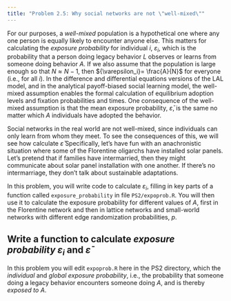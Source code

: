 ```yaml
---
title: "Problem 2.5: Why social networks are not \"well-mixed\""
---
```


\newcommand\exprobi{{\varepsilon_i}}
\newcommand\exprob{{\bar\varepsilon}}

For our purposes, a _well-mixed_ population is a hypothetical 
one where any one person is equally
likely to encounter anyone else. This matters for calculating the _exposure
probability_ for individual $i$, $\exprobi$, which is the probability that
a person doing legacy behavior $L$ observes or learns from someone doing
behavior $A$. If we also assume that the population is large
enough so that $N \approx N - 1$, then $\exprobi = \frac{A}{N}$ for everyone
(i.e., for all $i$). 
In the difference and differential equations versions of the LAL model, and
in the analytical payoff-biased social learning model, the well-mixed assumption
enables the formal calculation of equilibrium adoption levels and fixation
probabilities and times. One consequence of the well-mixed assumption is that
the mean exposure probability, $\exprob$, is the same no matter which $A$
individuals have adopted the behavior.

Social networks in the real world are not well-mixed, 
since individuals can only learn from whom they meet. 
To see the consequences of this, we will see how calculate $\exprob$ 
Specifically, let's have
fun with an anachronistic situation where some of the
Florentine oligarchs have installed solar panels. Let's pretend that if
families have intermarried, then they might communicate about solar
panel installation with one another. If there's no intermarriage, they don't
talk about sustainable adaptations. 

In this problem, you will write code to calculate $\exprobi$, 
filling in key parts of a function called `exposure_probability` in file
`PS2/expoprob.R`. You will then use it to calculate the exposure probability
for different values of $A$, first in the Florentine network and then in 
lattice networks and small-world networks with different edge randomization
probabilities, $p$.


## Write a function to calculate *exposure probability* $\exprobi$ and $\exprob$

In this problem you will edit `expoprob.R` here in the PS2 directory, which
the _individual_ and _global exposure
probability_, i.e., the probability that someone doing a legacy behavior
encounters someone doing $A$, and is thereby _exposed to_ $A$. 

